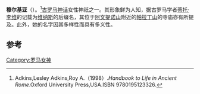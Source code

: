 {{Infobox deity|type=roman
| name = 穆尔基亚
|god_of=香桃木女神}}
'''穆尔基亚'''（{{lang-en|Murcia}}）。<ref>Adkins,Lesley Adkins,Roy A.（1998）.''Handbook to Life in Ancient Rome''.Oxford University Press,USA.ISBN 9780195123326.</ref>[[古罗马神话|古罗马神话]]女性神祇之一。其形象鲜为人知，据古罗马学者[[蒂托·李维|蒂托·李维]]的记载为[[维纳斯|维纳斯]]的后缀名，其位于[[阿文提诺山|阿文提诺山]]附近的[[帕拉丁山|帕拉丁山]]的寺庙亦有所提及。此外，她的名字因其多样性而具有多义性。

== 参考 ==
{{reflist}}

[[Category:罗马女神|Category:罗马女神]]